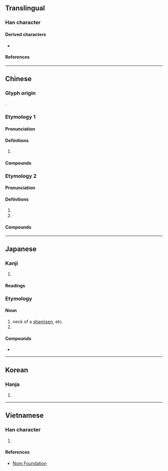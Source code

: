 {{also|桌|櫂}}
{{character info}}
==Translingual==

===Han character===
{{Han char|rn=75|rad=木|as=08|sn=12|four=41946|canj=DYAJ|ids=⿰木卓}}

====Derived characters====
* {{l|mul|[[𠕭]], [[𥴙]]}}

====References====
{{Han ref|kx=0535.030|dkj=14992|dj=0922.220|hdz=21231.030|uh=68F9}}

----

==Chinese==

===Glyph origin===
{{Han etym}}
{{Han compound|木|卓|ls=psc|c1=s|c2=p}}.

===Etymology 1===
{{zh-forms|alt=*櫂}}

====Pronunciation====
{{zh-pron
|m=zhào
|c=zaau6
|mc=y
|oc=y
|ma=
|cat=v,n
}}

====Definitions====
{{zh-hanzi}}

# {{zh-alt-form|*櫂}}

====Compounds====
{{zh-der|弭棹|桂棹|棹歌|棹郎|櫓棹|歸棹|返棹|飛棹}}

===Etymology 2===
{{zh-forms|alt=桌}}

====Pronunciation====
{{zh-pron
|m=zhuō
|c=zoek3
|ma=
|cat=n
}}

====Definitions====
{{zh-hanzi}}

# {{zh-alt-form|桌|tr=-}}
# {{n-g|Name of a tree.}}

====Compounds====
{{zh-der|油棹|棹子}}

----

==Japanese==

===Kanji===
{{ja-kanji|grade=|rs=木08}}

# {{rfdef|ja|sort=木08}}

====Readings====
{{ja-readings
|goon=じょう<でう,　たく
|kanon=たく, とう<たう
|kun=さお-<さを-, こ-ぐ
}}

===Etymology===
{{rfe|ja}}

====Noun====
{{ja-noun|さお|hhira=さを}}

# neck of a [[shamisen]], etc.
# {{alternative form of|ja|竿||rod, pole}}

====Compounds====
* {{ja-r|太%棹%三%味%線|ふと%ざお% しゃ%み%せん}}

----

==Korean==

===Hanja===
{{ko-hanja|hangeul=도|eumhun=|rv=do|mr=to|y=to}}

# {{rfdef|ko|sort=木08}}

----

==Vietnamese==

===Han character===
{{vi-readings|rs=木08|reading=chèo, trạo, chác, dậu, địu}}

# {{rfdef|vi|sort=木08}}

====References====
* [http://nomfoundation.org/common/nom_details.php?codepoint=68f9 Nom Foundation]